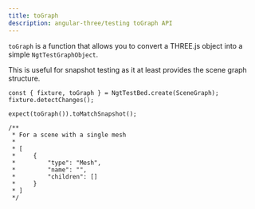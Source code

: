 ```yaml
---
title: toGraph
description: angular-three/testing toGraph API
---
```


`toGraph` is a function that allows you to convert a THREE.js object into a simple `NgtTestGraphObject`.

This is useful for snapshot testing as it at least provides the scene graph structure.

```angular-ts
const { fixture, toGraph } = NgtTestBed.create(SceneGraph);
fixture.detectChanges();

expect(toGraph()).toMatchSnapshot();

/**
 * For a scene with a single mesh
 *
 * [
 *     {
 *         "type": "Mesh",
 *         "name": "",
 *         "children": []
 *     }
 * ]
 */
```
